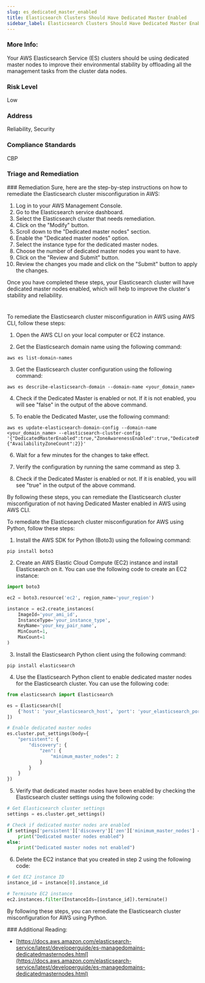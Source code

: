 ```yaml
---
slug: es_dedicated_master_enabled
title: Elasticsearch Clusters Should Have Dedicated Master Enabled
sidebar_label: Elasticsearch Clusters Should Have Dedicated Master Enabled
---
```


### More Info:

Your AWS Elasticsearch Service (ES) clusters should be using dedicated master nodes to improve their environmental stability by offloading all the management tasks from the cluster data nodes.

### Risk Level

Low

### Address

Reliability, Security

### Compliance Standards

CBP


### Triage and Remediation
<Tabs>
<Tab title='Remediation'>
### Remediation

<AccordionGroup>
<Accordion title='Using Console' defaultOpen='true'>
Sure, here are the step-by-step instructions on how to remediate the Elasticsearch cluster misconfiguration in AWS:

1. Log in to your AWS Management Console.
2. Go to the Elasticsearch service dashboard.
3. Select the Elasticsearch cluster that needs remediation.
4. Click on the "Modify" button.
5. Scroll down to the "Dedicated master nodes" section.
6. Enable the "Dedicated master nodes" option.
7. Select the instance type for the dedicated master nodes.
8. Choose the number of dedicated master nodes you want to have.
9. Click on the "Review and Submit" button.
10. Review the changes you made and click on the "Submit" button to apply the changes.

Once you have completed these steps, your Elasticsearch cluster will have dedicated master nodes enabled, which will help to improve the cluster's stability and reliability.

#
</Accordion>

<Accordion title='Using CLI'>
To remediate the Elasticsearch cluster misconfiguration in AWS using AWS CLI, follow these steps:

1. Open the AWS CLI on your local computer or EC2 instance.

2. Get the Elasticsearch domain name using the following command:

```
aws es list-domain-names
```

3. Get the Elasticsearch cluster configuration using the following command:

```
aws es describe-elasticsearch-domain --domain-name <your_domain_name>
```

4. Check if the Dedicated Master is enabled or not. If it is not enabled, you will see "false" in the output of the above command.

5. To enable the Dedicated Master, use the following command:

```
aws es update-elasticsearch-domain-config --domain-name <your_domain_name> --elasticsearch-cluster-config '{"DedicatedMasterEnabled":true,"ZoneAwarenessEnabled":true,"DedicatedMasterCount":3,"InstanceType":"m4.large.elasticsearch","ZoneAwarenessConfig":{"AvailabilityZoneCount":2}}'
```

6. Wait for a few minutes for the changes to take effect.

7. Verify the configuration by running the same command as step 3.

8. Check if the Dedicated Master is enabled or not. If it is enabled, you will see "true" in the output of the above command.

By following these steps, you can remediate the Elasticsearch cluster misconfiguration of not having Dedicated Master enabled in AWS using AWS CLI.
</Accordion>

<Accordion title='Using Python'>
To remediate the Elasticsearch cluster misconfiguration for AWS using Python, follow these steps:

1. Install the AWS SDK for Python (Boto3) using the following command:

```
pip install boto3
```

2. Create an AWS Elastic Cloud Compute (EC2) instance and install Elasticsearch on it. You can use the following code to create an EC2 instance:

```python
import boto3

ec2 = boto3.resource('ec2', region_name='your_region')

instance = ec2.create_instances(
    ImageId='your_ami_id',
    InstanceType='your_instance_type',
    KeyName='your_key_pair_name',
    MinCount=1,
    MaxCount=1
)
```

3. Install the Elasticsearch Python client using the following command:

```
pip install elasticsearch
```

4. Use the Elasticsearch Python client to enable dedicated master nodes for the Elasticsearch cluster. You can use the following code:

```python
from elasticsearch import Elasticsearch

es = Elasticsearch([
    {'host': 'your_elasticsearch_host', 'port': 'your_elasticsearch_port'}
])

# Enable dedicated master nodes
es.cluster.put_settings(body={
    "persistent": {
        "discovery": {
            "zen": {
                "minimum_master_nodes": 2
            }
        }
    }
})
```

5. Verify that dedicated master nodes have been enabled by checking the Elasticsearch cluster settings using the following code:

```python
# Get Elasticsearch cluster settings
settings = es.cluster.get_settings()

# Check if dedicated master nodes are enabled
if settings['persistent']['discovery']['zen']['minimum_master_nodes'] == 2:
    print("Dedicated master nodes enabled")
else:
    print("Dedicated master nodes not enabled")
```

6. Delete the EC2 instance that you created in step 2 using the following code:

```python
# Get EC2 instance ID
instance_id = instance[0].instance_id

# Terminate EC2 instance
ec2.instances.filter(InstanceIds=[instance_id]).terminate()
```

By following these steps, you can remediate the Elasticsearch cluster misconfiguration for AWS using Python.
</Accordion>

</AccordionGroup>
</Tab>
</Tabs>
### Additional Reading:

- [https://docs.aws.amazon.com/elasticsearch-service/latest/developerguide/es-managedomains-dedicatedmasternodes.html](https://docs.aws.amazon.com/elasticsearch-service/latest/developerguide/es-managedomains-dedicatedmasternodes.html) 

